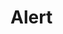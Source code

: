 
<Meta title="Objects/Alert" component={Alert} />

# Alert

<Preview>
  <Story name="default">
    <Alert
      hidden={boolean("hidden", false)}
      closable={boolean("closable", true)}
      variant={select("variant", {
        info: "info",
        success: "success",
        warning: "warning",
        danger: "danger",
      })}
    >
      {text("children", "children")}
    </Alert>
  </Story>
</Preview>
